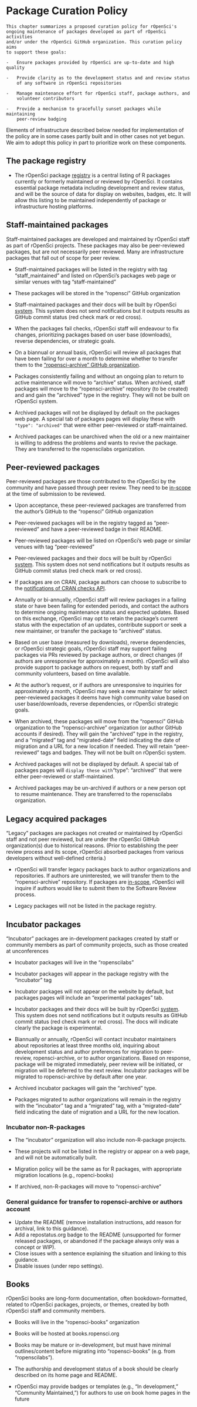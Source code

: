 # Package Curation Policy {#curationpolicy}

```block
This chapter summarizes a proposed curation policy for rOpenSci's
ongoing maintenance of packages developed as part of rOpenSci activities
and/or under the rOpenSci GitHub organization. This curation policy aims
to support these goals:

-   Ensure packages provided by rOpenSci are up-to-date and high quality

-   Provide clarity as to the development status and and review status
    of any software in rOpenSci repositories

-   Manage maintenance effort for rOpenSci staff, package authors, and
    volunteer contributors

-   Provide a mechanism to gracefully sunset packages while maintaining
    peer-review badging

```

Elements of infrastructure described
below needed for implementation of the policy are in some cases partly
built and in other cases not yet begun. We aim to adopt this policy in
part to prioritize work on these components.

## The package registry

-   The rOpenSci package
[registry](https://github.com/ropensci/roregistry)
is a central listing of R packages currently or formerly
maintained or reviewed by rOpenSci. It contains essential package
metadata including development and review status, and will be the
source of data for display on websites, badges, etc. It will allow
this listing to be maintained independently of package or
infrastructure hosting platforms.

## Staff-maintained packages

Staff-maintained packages are developed and maintained by rOpenSci staff
as part of rOpenSci projects. These packages may also be peer-reviewed
packages, but are not necessarily peer reviewed. Many are infrastructure
packages that fall out of scope for peer review.

-   Staff-maintained packages will be listed in the registry with tag
    "staff_maintained" and listed on rOpenSci's packages web page or similar
    venues with tag "staff-maintained"

-   These packages will be stored in the "ropensci" GitHub
    organization

-   Staff-maintained packages and their docs will be built by rOpenSci 
    [system](https://status.ropensci.org/). This system does not send notifications 
    but it outputs results as GitHub commit status (red check mark or red cross).

-   When the packages fail checks, rOpenSci staff will endeavour to fix
    changes, prioritizing packages based on user base (downloads),
    reverse dependencies, or strategic goals.

-   On a biannual or annual basis, rOpenSci will review all packages
    that have been failing for over a month to determine whether to transfer them to the ["ropensci-archive" GitHub organization](https://github.com/ropensci-archive).

-   Packages consistently failing and without an ongoing plan to return
    to active maintenance will move to "archive" status. When
    archived, staff packages will move to the "ropensci-archive"
    repository (to be created) and and gain the "archived" type in
    the registry. They will not be built on rOpenSci system.

-   Archived packages will not be displayed by default on the packages
    web page. A special tab of packages pages will display
    these with `"type": "archived"`
     that were either peer-reviewed or staff-maintained.

-   Archived packages can be unarchived when the old or a new maintainer
    is willing to address the problems and wants to revive the
    package. They are transferred to the ropenscilabs organization.

## Peer-reviewed packages

Peer-reviewed packages are those contributed to the rOpenSci by the
community and have passed through peer review. They need to be
[in-scope](#aims-and-scope)
at the time of submission to be reviewed.

-   Upon acceptance, these peer-reviewed packages are transferred from
    the author's GitHub to the "ropensci" GitHub organization

-   Peer-reviewed packages will be in the registry tagged as
    "peer-reviewed" and have a peer-reviewed badge in their README.

-   Peer-reviewed packages will be listed on rOpenSci's web page or
    similar venues with tag "peer-reviewed"

-   Peer-reviewed packages and their docs will be built by rOpenSci 
    [system](https://status.ropensci.org/). This system does not send notifications 
    but it outputs results as GitHub commit status (red check mark or red cross).

-   If packages are on CRAN, package authors can choose to subscribe to the [notifications 
    of CRAN checks API](https://docs.cranchecks.info/#notifications).

-   Annually or bi-annually, rOpenSci staff will review packages in a
    failing state or have been failing for extended periods, and
    contact the authors to determine ongoing maintenance status and
    expected updates. Based on this exchange, rOpenSci may opt to
    retain the package's current status with the expectation of an
    updates, contribute support or seek a new maintainer, or transfer
    the package to "archived" status.

-   Based on user base (measured by downloads), reverse dependencies, or
    rOpenSci strategic goals, rOpenSci staff may support failing
    packages via PRs reviewed by package authors, or direct changes
    (if authors are unresponsive for approximately a month). rOpenSci
    will also provide support to package authors on request, both by
    staff and community volunteers, based on time available.

-   At the author's request, or if authors are unresponsive to
    inquiries for approximately a month, rOpenSci may seek a new
    maintainer for select peer-reviewed packages it deems have high
    community value based on user base/downloads, reverse
    dependencies, or rOpenSci strategic goals.

-   When archived, these packages will move from the "ropensci" GitHub
    organization to the "ropensci-archive" organization (or author
    GitHub accounts if desired). They will gain the "archived" type
    in the registry, and a "migrated" tag and "migrated-date"
    field indicating the date of migration and a URL for a new
    location if needed. They will retain "peer-reviewed" tags and
    badges. They will not be built on rOpenSci system.

-   Archived packages will not be displayed by default. A special tab of packages
   pages will `display these with `"type": "archived"`
     that were either peer-reviewed or staff-maintained.
    
-   Archived packages may be un-archived if authors or a new person
    opt to resume maintenance. They are transferred to the ropenscilabs organization.

## Legacy acquired packages

"Legacy" packages are packages not created or maintained by rOpenSci
staff and not peer reviewed, but are under the rOpenSci GitHub
organization(s) due to historical reasons. (Prior to establishing the
peer review process and its scope, rOpenSci absorbed packages from
various developers without well-defined criteria.)

-   rOpenSci will transfer legacy packages back to author organizations
    and repositories. If authors are uninterested, we will transfer
    them to the "ropensci-archive" repository. If packages are
    [in-scope](https://devguide.ropensci.org/policies.html#aims-and-scope),
    rOpenSci will inquire if authors would like to submit them to the
    Software Review process.

-   Legacy packages will not be listed in the package registry.

## Incubator packages

"Incubator" packages are in-development packages created by staff or
community members as part of community projects, such as those created
at unconferences

-   Incubator packages will live in the "ropenscilabs"

-   Incubator packages will appear in the package registry with the
    "incubator" tag

-   Incubator packages will not appear on the website by default, but
    packages pages will include an "experimental packages" tab.
    
-   Incubator packages and their docs will be built by rOpenSci 
    [system](https://status.ropensci.org/). This system does not send notifications 
    but it outputs results as GitHub commit status (red check mark or red cross).
    The docs will indicate clearly the package is experimental.

-   Biannually or annually, rOpenSci will contact incubator maintainers
    about repositories at least three months old, inquiring about
    development status and author preferences for migration to
    peer-review, ropensci-archive, or to author organizations. Based
    on response, package will be migrated immediately, peer review
    will be initiated, or migration will be deferred to the next
    review. Incubator packages will be migrated to ropensci-archive by
    default after one year.

-   Archived incubator packages will gain the "archived" type.

-   Packages migrated to author organizations will remain in the
    registry with the "incubator" tag and a "migrated" tag, with a
    "migrated-date" field indicating the date of migration and a URL
    for the new location.

### Incubator non-R-packages

-   The "incubator" organization will also include non-R-package
    projects.

-   These projects will not be listed in the registry or appear on a web
    page, and will not be automatically built.

-   Migration policy will be the same as for R packages, with
    appropriate migration locations (e.g., ropenci-books)

-   If archived, non-R-packages will move to "ropensci-archive"

### General guidance for transfer to ropensci-archive or authors account

- Update the README (remove installation instructions, add reason for archival,
  link to this guidance).
- Add a repostatus.org badge to the README (unsupported for former released packages, 
  or abandoned if the package always only was a concept or WIP).
- Close issues with a sentence explaining the situation and linking to this guidance.
- Disable issues (under repo settings).

## Books

rOpenSci books are long-form documentation, often bookdown-formatted,
related to rOpenSci packages, projects, or themes, created by both
rOpenSci staff and community members.

-   Books will live in the "ropensci-books" organization

-   Books will be hosted at books.ropensci.org

-   Books may be mature or in-development, but must have minimal
    outlines/content before migrating into "ropensci-books" (e.g.
    from "ropenscilabs").

-   The authorship and development status of a book should be clearly
    described on its home page and README.

-   rOpenSci may provide badges or templates (e.g., "In development,"
    "Community Maintained,") for authors to use on book home pages
    in the future
